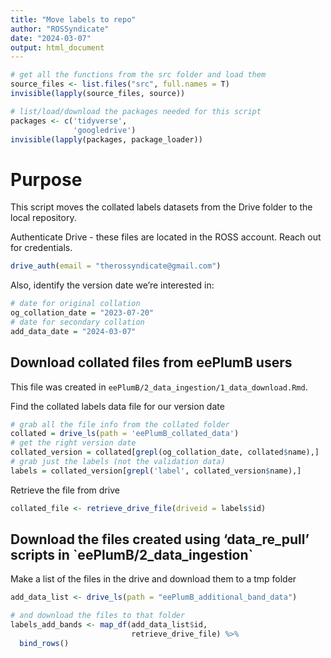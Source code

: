 ```yaml
---
title: "Move labels to repo"
author: "ROSSyndicate"
date: "2024-03-07"
output: html_document
---
```


```r
# get all the functions from the src folder and load them
source_files <- list.files("src", full.names = T)
invisible(lapply(source_files, source))

# list/load/download the packages needed for this script
packages <- c('tidyverse',
              'googledrive')
invisible(lapply(packages, package_loader))
```

# Purpose

This script moves the collated labels datasets from the Drive folder to the local repository.

Authenticate Drive - these files are located in the ROSS account. Reach out for credentials.

```r
drive_auth(email = "therossyndicate@gmail.com")
```

Also, identify the version date we're interested in:

```r
# date for original collation
og_collation_date = "2023-07-20"
# date for secondary collation
add_data_date = "2024-03-07"
```

## Download collated files from eePlumB users

This file was created in `eePlumB/2_data_ingestion/1_data_download.Rmd`.

Find the collated labels data file for our version date

```r
# grab all the file info from the collated folder
collated = drive_ls(path = 'eePlumB_collated_data')
# get the right version date
collated_version = collated[grepl(og_collation_date, collated$name),]
# grab just the labels (not the validation data)
labels = collated_version[grepl('label', collated_version$name),]
```

Retrieve the file from drive

```r
collated_file <- retrieve_drive_file(driveid = labels$id)
```

## Download the files created using 'data_re_pull' scripts in \`eePlumB/2_data_ingestion\`

Make a list of the files in the drive and download them to a tmp folder

```r
add_data_list <- drive_ls(path = "eePlumB_additional_band_data")

# and download the files to that folder
labels_add_bands <- map_df(add_data_list$id,
                           retrieve_drive_file) %>% 
  bind_rows()
```
